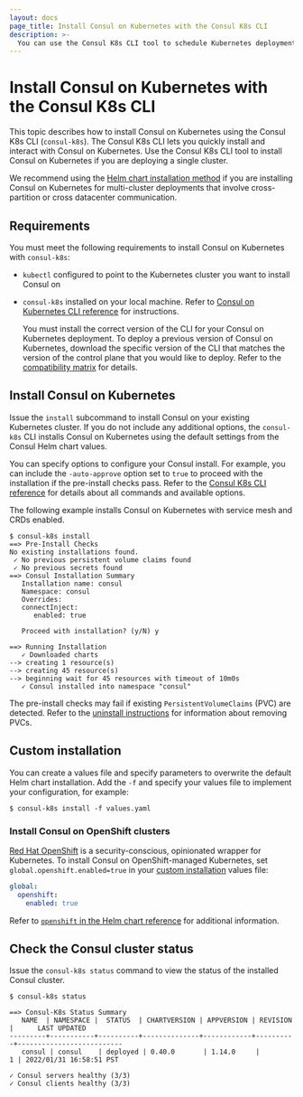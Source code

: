 ```yaml
---
layout: docs
page_title: Install Consul on Kubernetes with the Consul K8s CLI
description: >-
  You can use the Consul K8s CLI tool to schedule Kubernetes deployments instead of using Helm. Learn how to download and install the tool to interact with Consul on Kubernetes using the `consul-k8s` command.
---
```


# Install Consul on Kubernetes with the Consul K8s CLI

This topic describes how to install Consul on Kubernetes using the Consul K8s CLI (`consul-k8s`). The Consul K8s CLI lets you quickly install and interact with Consul on Kubernetes. Use the Consul K8s CLI tool to install Consul on Kubernetes if you are deploying a single cluster. 

We recommend using the [Helm chart installation method](/consul/docs/deploy/server/k8s/helm) if you are installing Consul on Kubernetes for multi-cluster deployments that involve cross-partition or cross datacenter communication.

## Requirements

You must meet the following requirements to install Consul on Kubernetes with `consul-k8s`:

- `kubectl` configured to point to the Kubernetes cluster you want to install Consul on
- `consul-k8s` installed on your local machine. Refer to [Consul on Kubernetes CLI reference](/consul/docs/reference/cli/consul-k8s#install-the-cli) for instructions.

   <Note>

   You must install the correct version of the CLI for your Consul on Kubernetes deployment. To deploy a previous version of Consul on Kubernetes, download the specific version of the CLI that matches the version of the control plane that you would like to deploy. Refer to the [compatibility matrix](/consul/docs/upgrade/k8s/compatibility) for details.

   </Note>


## Install Consul on Kubernetes

Issue the `install` subcommand to install Consul on your existing Kubernetes cluster. If you do not include any additional options, the `consul-k8s` CLI installs Consul on Kubernetes using the default settings from the Consul Helm chart values. 

You can specify options to configure your Consul install. For example, you can include the `-auto-approve` option set to `true` to proceed with the installation if the pre-install checks pass. Refer to the [Consul K8s CLI reference](/consul/docs/reference/cli/consul-k8s) for details about all commands and available options.

The following example installs Consul on Kubernetes with service mesh and CRDs enabled.

```shell-session
$ consul-k8s install 
==> Pre-Install Checks
No existing installations found.
 ✓ No previous persistent volume claims found
 ✓ No previous secrets found
==> Consul Installation Summary
   Installation name: consul
   Namespace: consul
   Overrides:
   connectInject:
      enabled: true

   Proceed with installation? (y/N) y

==> Running Installation
   ✓ Downloaded charts
--> creating 1 resource(s)
--> creating 45 resource(s)
--> beginning wait for 45 resources with timeout of 10m0s
   ✓ Consul installed into namespace "consul"
```

The pre-install checks may fail if existing `PersistentVolumeClaims` (PVC) are detected. Refer to the [uninstall instructions](/consul/docs/deploy/server/k8s/uninstall) for information about removing PVCs.

## Custom installation

You can create a values file and specify parameters to overwrite the default Helm chart installation. Add the `-f` and specify your values file to implement your configuration, for example:

```shell-session
$ consul-k8s install -f values.yaml
``` 

### Install Consul on OpenShift clusters

[Red Hat OpenShift](https://www.redhat.com/en/technologies/cloud-computing/openshift) is a security-conscious, opinionated wrapper for Kubernetes. To install Consul on OpenShift-managed Kubernetes, set `global.openshift.enabled=true` in your [custom installation](#custom-installation) values file:

```yaml
global:
  openshift:
    enabled: true
```

Refer to [`openshift` in the Helm chart reference](/consul/docs/reference/k8s/helm#v-global-openshift) for additional information.  

## Check the Consul cluster status

Issue the `consul-k8s status` command to view the status of the installed Consul cluster.

```shell-session
$ consul-k8s status

==> Consul-K8s Status Summary
   NAME  | NAMESPACE |  STATUS  | CHARTVERSION | APPVERSION | REVISION |      LAST UPDATED
---------+-----------+----------+--------------+------------+----------+--------------------------
   consul | consul    | deployed | 0.40.0       | 1.14.0     |        1 | 2022/01/31 16:58:51 PST

✓ Consul servers healthy (3/3)
✓ Consul clients healthy (3/3)
```

